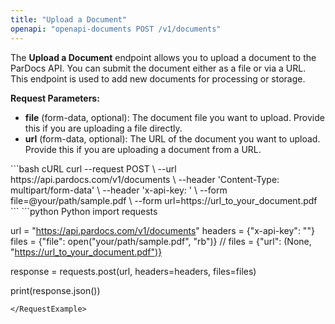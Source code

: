 ```yaml
---
title: "Upload a Document"
openapi: "openapi-documents POST /v1/documents"
---
```


The **Upload a Document** endpoint allows you to upload a document to the ParDocs API. You can submit the document either as a file or via a URL. This endpoint is used to add new documents for processing or storage.

**Request Parameters:**

- **file** (form-data, optional): The document file you want to upload. Provide this if you are uploading a file directly.
- **url** (form-data, optional): The URL of the document you want to upload. Provide this if you are uploading a document from a URL.

<RequestExample>
```bash cURL
curl --request POST \
  --url https://api.pardocs.com/v1/documents \
  --header 'Content-Type: multipart/form-data' \
  --header 'x-api-key: <api-key>' \
  --form file=@your/path/sample.pdf \
  --form url=https://url_to_your_document.pdf
```
```python Python
import requests

url = "https://api.pardocs.com/v1/documents"
headers = {"x-api-key": "<api-key>"}
files = {"file": open("your/path/sample.pdf", "rb")}
// files = {"url": (None, "https://url_to_your_document.pdf")}

response = requests.post(url, headers=headers, files=files)

print(response.json())
```
</RequestExample>
